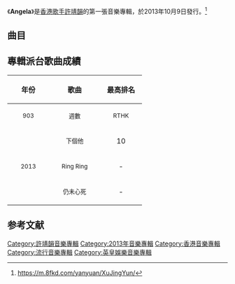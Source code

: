 {{Album infobox | <!-- See Wikipedia:WikiProject_Albums -->
| Name        = Angela
| Type        = [[專輯|專輯]]
| Artist      = [[許靖韻|許靖韻]]
| Cover       = 許靖韻 Angela.jpg
| Released    = 2013年10月9日
| Recorded    = 2012年－2013年
| Genre       = 粵語
| Length      = 42:44
| Label       = [[英皇娛樂|英皇娛樂]]
| Last album  = 
| This album  = '''Angela'''<br>（2013年）
| Next album  = [[R_U_OK?|R U OK?]]<br>（2014年）
}}

《'''Angela'''》是[[香港|香港]][[歌手|歌手]][[許靖韻|許靖韻]]的第一張音樂專輯，於2013年10月9日發行。<ref>https://m.8fkd.com/yanyuan/XuJingYun/{{Dead link}}</ref>

== 曲目 ==
{{tracklist
| headline = CD
| total_length = 42:44

| title1 = 下個他
| music1 = [[T-Ma|T-Ma]]
| lyrics1 = [[多多_(填詞人)|多多]]
| arranger1 = [[Edward_Chan|Edward Chan]]、T-Ma
| producer1 = Edward Chan
| longnote1 = 
| length1 = 4:10

| title2 = Ring Ring
| music2 = {{link-en|Alexander Geringas|Alexander Geringas}}、{{link-en|Kaci Brown|Kaci Brown}}、{{link-de|Beatzarre|Beatzarre|Vincent Stein}}、{{link-de|Djorkaeff|Djorkaeff|Konstantin Scherer}}
| lyrics2 = [[楊熙_(填詞人)|楊熙]]
| arranger2 = [[周錫漢|Randy Chow]]、[[徐浩_(歌手)|徐浩]]
| producer2 = Edward Chan、徐浩、Randy Chow
| longnote2 = 改編自{{link-en|Kaci Brown|Kaci Brown}}的《Definitely Maybe》
| length2 = 3:30

| title3 = Ba Ba Ba
| music3 = [[Lee,_Ji_Hyung|Lee, Ji Hyung]]
| lyrics3 = 楊熙
| arranger3 = [[褚鎮東|褚鎮東]]
| producer3 = [[梁錫池|梁錫池]]
| longnote3 = 
| length3 = 3:52

| title4 = 歲月如歌
| music4 = [[徐偉賢|徐偉賢]]
| lyrics4 = [[劉卓輝|劉卓輝]]
| arranger4 = [[刘志远_(香港音乐人)|劉志遠]]
| producer4 = 劉志遠
| longnote4 = 原唱者為[[陳奕迅|陳奕迅]]
| length4 = 3:54

| title5 = 嫌疑犯
| music5 = [[John_Laudon|John Laudon]]
| lyrics5 = [[林若寧|林若寧]]
| arranger5 = John Laudon
| producer5 = 梁錫池
| longnote5 = 
| length5 = 4:22

| title6 = 仍未心死
| music6 = 徐浩
| lyrics6 = [[C君|C君]]
| arranger6 = Randy Chow
| producer6 = Randy Chow、徐浩
| longnote6 = 
| length6 = 3:14

| title7 = 新人
| music7 = 徐浩
| lyrics7 = 林若寧
| arranger7 = 徐浩、Randy Chow
| producer7 = 徐浩、Randy Chow
| longnote7 = 
| length7 = 3:15

| title8 = 純屬誤會
| music8 = [[Anichai_Yennoonsook|Anichai Yennoonsook]]、[[Seefah|Seefah]]
| lyrics8 = 林若寧
| arranger8 = [[藝琛|藝琛]]
| producer8 = 梁錫池
| longnote8 = 
| length8 = 4:39

| title9 = 自由之丘
| music9 = [[馮慶聰|Jimmy Fung]]
| lyrics9 = 林若寧
| arranger9 = Jimmy Fung
| producer9 = [[Alvin_Leong|Alvin Leong]]
| longnote9 = 
| length9 = 3:26

| title10 = 夜長話多
| music10 = [[楊淽|楊淽]]
| lyrics10 = 林若寧
| arranger10 = [[Ted_Lo|Ted Lo]]
| producer10 = Alvin Leong
| longnote10 = 
| length10 = 4:15

| title11 = 那個他
| music11 = T-Ma
| lyrics11 = [[崔恕|崔恕]]
| arranger11 = Edward Chan、T-Ma
| producer11 = 徐浩、Edward Chan
| note11 = 國
| longnote11 = 《下個他》國語版
| length11 = 4:08
}}
{{Track listing
| collapsed = 
| headline = DVD
| total_length = 42:27
| title1 = 下個他 MV
| title2 = Ring Ring MV
| title3 = Ba Ba Ba MV
| title4 = 那個他(國) MV
| title5 = 歲月如歌-微電影
| title6 = 歲月如歌 MV
| title7 = 歲月如歌/兄妹(Live Version) MV-[[陳奕迅|陳奕迅]]
| title8 = 兄妹(國) MV-[[陳奕迅|陳奕迅]]
}}

== 專輯派台歌曲成績 ==
{| class="wikitable"
!align="center" rowspan="2" | 年份
!align="center" rowspan="2" | 歌曲
!align="center" colspan="8" | 最高排名
|-
!width="80"|<small>903</small> !! width="100"|<small>週數</small> !! width="80"|<small>RTHK</small> !! width="100"|<small>週數</small> !! width="80"|<small>997</small> !! width="100"|<small>週數</small> !! width="80"|<small>TVB</small> !! width="100"|<small>週數</small>
|-
|align="center" rowspan="3"|<small>2013</small> ||align="center"| <small>下個他</small> ||align="center"| 10 ||align="center"| - ||align="center"| 3 ||align="center"| - ||align="center"| 4 ||align="center"| - ||align="center"| '''1''' ||align="center"| -
|-
|align="center"| <small>Ring Ring</small> ||align="center"| - ||align="center"| - ||align="center"| - ||align="center"| - ||align="center"| 6 ||align="center"| - ||align="center"| 7 ||align="center"| -
|-
|align="center"| <small>仍未心死</small> ||align="center"| - ||align="center"| - ||align="center"| - ||align="center"| - ||align="center"| 8 ||align="center"| - ||align="center"| - ||align="center"| -
|}

== 参考文献 ==
{{reflist}}

[[Category:許靖韻音樂專輯|Category:許靖韻音樂專輯]]
[[Category:2013年音樂專輯|Category:2013年音樂專輯]]
[[Category:香港音樂專輯|Category:香港音樂專輯]]
[[Category:流行音樂專輯|Category:流行音樂專輯]]
[[Category:英皇娛樂音樂專輯|Category:英皇娛樂音樂專輯]]